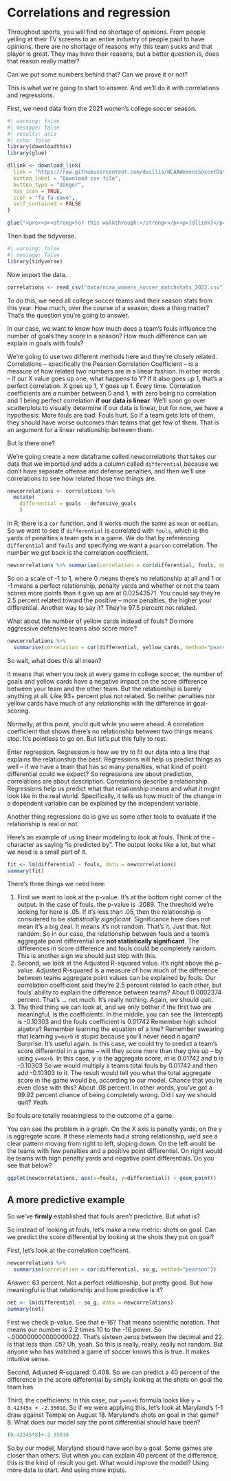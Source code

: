 # Correlations and regression

Throughout sports, you will find no shortage of opinions. From people yelling at their TV screens to an entire industry of people paid to have opinions, there are no shortage of reasons why this team sucks and that player is great. They may have their reasons, but a better question is, does that reason really matter?

Can we put some numbers behind that? Can we prove it or not?

This is what we're going to start to answer. And we'll do it with correlations and regressions.

First, we need data from the 2021 women's college soccer season.

```r
#| warning: false
#| message: false
#| results: asis
#| echo: false
library(downloadthis)
library(glue)

dllink <- download_link(
  link = "https://raw.githubusercontent.com/dwillis/NCAAWomensSoccerData/main/data/ncaa_womens_soccer_matchstats_2022.csv",
  button_label = "Download csv file",
  button_type = "danger",
  has_icon = TRUE,
  icon = "fa fa-save",
  self_contained = FALSE
)

glue("<pre><p><strong>For this walkthrough:</strong></p><p>{dllink}</p></pre>")

```

Then load the tidyverse.

```r
#| warning: false
#| message: false
library(tidyverse)
```

Now import the data.

```r
correlations <- read_csv("data/ncaa_womens_soccer_matchstats_2022.csv")
```

To do this, we need all college soccer teams and their season stats from this year. How much, over the course of a season, does a thing matter? That's the question you're going to answer.

In our case, we want to know how much does a team's fouls influence the number of goals they score in a season? How much difference can we explain in goals with fouls?

We're going to use two different methods here and they're closely related. Correlations -- specifically the Pearson Correlation Coefficient -- is a measure of how related two numbers are in a linear fashion. In other words -- if our X value goes up one, what happens to Y? If it also goes up 1, that's a perfect correlation. X goes up 1, Y goes up 1. Every time. Correlation coefficients are a number between 0 and 1, with zero being no correlation and 1 being perfect correlation **if our data is linear**. We'll soon go over scatterplots to visually determine if our data is linear, but for now, we have a hypothesis: More fouls are bad. Fouls hurt. So if a team gets lots of them, they should have worse outcomes than teams that get few of them. That is an argument for a linear relationship between them.

But is there one?

We're going create a new dataframe called newcorrelations that takes our data that we imported and adds a column called `differential` because we don't have separate offense and defense penalties, and then we'll use correlations to see how related those two things are.

```r
newcorrelations <- correlations %>% 
  mutate(
    differential = goals - defensive_goals
    )
```

In R, there is a `cor` function, and it works much the same as `mean` or `median`. So we want to see if `differential` is correlated with `fouls`, which is the yards of penalties a team gets in a game. We do that by referencing `differential` and `fouls` and specifying we want a `pearson` correlation. The number we get back is the correlation coefficient.

```r
newcorrelations %>% summarise(correlation = cor(differential, fouls, method="pearson"))
```

So on a scale of -1 to 1, where 0 means there's no relationship at all and 1 or -1 means a perfect relationship, penalty yards and whether or not the team scores more points than it give up are at 0.02543571. You could say they're 2.5 percent related toward the positive -- more penalties, the higher your differential. Another way to say it? They're 97.5 percent not related.

What about the number of yellow cards instead of fouls? Do more aggressive defensive teams also score more?

```r
newcorrelations %>% 
  summarise(correlation = cor(differential, yellow_cards, method="pearson"))
```

So wait, what does this all mean?

It means that when you look at every game in college soccer, the number of goals and yellow cards have a negative impact on the score difference between your team and the other team. But the relationship is barely anything at all. Like 93+ percent plus not related. So neither penalties nor yellow cards have much of any relationship with the difference in goal-scoring.

Normally, at this point, you'd quit while you were ahead. A correlation coefficient that shows there's no relationship between two things means stop. It's pointless to go on. But let's put this fully to rest.

Enter regression. Regression is how we try to fit our data into a line that explains the relationship the best. Regressions will help us predict things as well -- if we have a team that has so many penalties, what kind of point differential could we expect? So regressions are about prediction, correlations are about description. Correlations describe a relationship. Regressions help us predict what that relationship means and what it might look like in the real world. Specifically, it tells us how much of the change in a dependent variable can be explained by the independent variable.

Another thing regressions do is give us some other tools to evaluate if the relationship is real or not.

Here's an example of using linear modeling to look at fouls. Think of the `~` character as saying "is predicted by". The output looks like a lot, but what we need is a small part of it.

```r
fit <- lm(differential ~ fouls, data = newcorrelations)
summary(fit)
```

There's three things we need here:

1.  First we want to look at the p-value. It's at the bottom right corner of the output. In the case of fouls, the p-value is .2089. The threshold we're looking for here is .05. If it's less than .05, then the relationship is considered to be *statistically significant*. Significance here does not mean it's a big deal. It means it's not random. That's it. Just that. Not random. So in our case, the relationship between fouls and a team's aggregate point differential are **not statistically significant**. The differences in score difference and fouls could be completely random. This is another sign we should just stop with this.
2.  Second, we look at the Adjusted R-squared value. It's right above the p-value. Adjusted R-squared is a measure of how much of the difference between teams aggregate point values can be explained by fouls. Our correlation coefficient said they're 2.5 percent related to each other, but fouls' ability to explain the difference between teams? About 0.0002374 percent. That's ... not much. It's really nothing. Again, we should quit.
3.  The third thing we can look at, and we only bother if the first two are meaningful, is the coefficients. In the middle, you can see the (Intercept) is -0.10303 and the fouls coefficient is 0.01742 Remember high school algebra? Remember learning the equation of a line? Remember swearing that learning `y=mx+b` is stupid because you'll never need it again? Surprise. It's useful again. In this case, we could try to predict a team's score differential in a game -- will they score more than they give up -- by using `y=mx+b`. In this case, y is the aggregate score, m is 0.01742 and b is -0.10303 So we would multiply a teams total fouls by 0.01742 and then add -0.10303 to it. The result would tell you what the total aggregate score in the game would be, according to our model. Chance that you're even close with this? About .08 percent. In other words, you've got a 99.92 percent chance of being completely wrong. Did I say we should quit? Yeah.

So fouls are totally meaningless to the outcome of a game.

You can see the problem in a graph. On the X axis is penalty yards, on the y is aggregate score. If these elements had a strong relationship, we'd see a clear pattern moving from right to left, sloping down. On the left would be the teams with few penalties and a positive point differential. On right would be teams with high penalty yards and negative point differentials. Do you see that below?

```r
ggplot(newcorrelations, aes(x=fouls, y=differential)) + geom_point()
```

## A more predictive example

So we've **firmly** established that fouls aren't predictive. But what is?

So instead of looking at fouls, let's make a new metric: shots on goal. Can we predict the score differential by looking at the shots they put on goal?

First, let's look at the correlation coefficent.

```r
newcorrelations %>% 
  summarise(correlation = cor(differential, so_g, method="pearson"))
```

Answer: 63 percent. Not a perfect relationship, but pretty good. But how meaningful is that relationship and how predictive is it?

```r
net <- lm(differential ~ so_g, data = newcorrelations)
summary(net)
```

First we check p-value. See that e-16? That means scientific notation. That means our number is 2.2 times 10 to the -16 power. So -.000000000000000022. That's sixteen zeros between the decimal and 22. Is that less than .05? Uh, yeah. So this is really, really, really not random. But anyone who has watched a game of soccer knows this is true. It makes intuitive sense.

Second, Adjusted R-squared: 0.408. So we can predict a 40 percent of the difference in the score differential by simply looking at the shots on goal the team has.

Third, the coefficients: In this case, our `y=mx+b` formula looks like `y = 0.42345x + -2.35010`. So if we were applying this, let's look at Maryland's 1-1 draw against Temple on August 18. Maryland's shots on goal in that game? 8. What does our model say the point differential should have been?

```r
(0.42345*8)+-2.35010 
```

So by our model, Maryland should have won by a goal. Some games are closer than others. But when you can explain 40 percent of the difference, this is the kind of result you get. What would improve the model? Using more data to start. And using more inputs.
